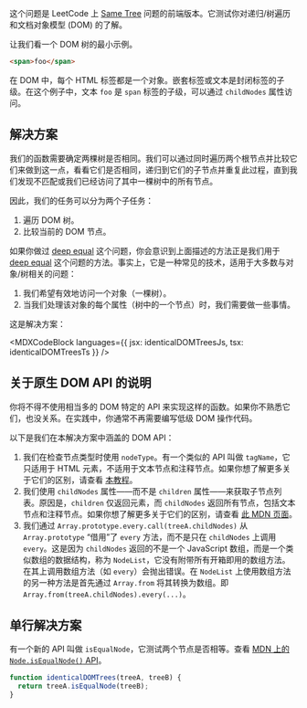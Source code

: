 

这个问题是 LeetCode 上 [Same Tree](https://leetcode.com/problems/same-tree/) 问题的前端版本。它测试你对递归/树遍历和文档对象模型 (DOM) 的了解。

让我们看一个 DOM 树的最小示例。

```html
<span>foo</span>
```

在 DOM 中，每个 HTML 标签都是一个对象。嵌套标签或文本是封闭标签的子级。在这个例子中，文本 `foo` 是 `span` 标签的子级，可以通过 `childNodes` 属性访问。

## 解决方案

我们的函数需要确定两棵树是否相同。我们可以通过同时遍历两个根节点并比较它们来做到这一点，看看它们是否相同，递归到它们的子节点并重复此过程，直到我们发现不匹配或我们已经访问了其中一棵树中的所有节点。

因此，我们的任务可以分为两个子任务：

1. 遍历 DOM 树。
2. 比较当前的 DOM 节点。

如果你做过 [deep equal](/questions/javascript/deep-equal) 这个问题，你会意识到上面描述的方法正是我们用于 [deep equal](/questions/javascript/deep-equal) 这个问题的方法。事实上，它是一种常见的技术，适用于大多数与对象/树相关的问题：

1. 我们希望有效地访问一个对象（一棵树）。
2. 当我们处理该对象的每个属性（树中的一个节点）时，我们需要做一些事情。

这是解决方案：

<MDXCodeBlock languages={{ jsx: identicalDOMTreesJs, tsx: identicalDOMTreesTs }} />

## 关于原生 DOM API 的说明

你将不得不使用相当多的 DOM 特定的 API 来实现这样的函数。如果你不熟悉它们，也没关系。在实践中，你通常不再需要编写低级 DOM 操作代码。

以下是我们在本解决方案中涵盖的 DOM API：

1. 我们在检查节点类型时使用 `nodeType`。有一个类似的 API 叫做 `tagName`，它只适用于 HTML 元素，不适用于文本节点和注释节点。如果你想了解更多关于它们的区别，请查看 [本教程](https://javascript.info/basic-dom-node-properties#summary)。
2. 我们使用 `childNodes` 属性——而不是 `children` 属性——来获取子节点列表。原因是，`children` 仅返回元素，而 `childNodes` 返回所有节点，包括文本节点和注释节点。如果你想了解更多关于它们的区别，请查看 [此 MDN 页面](https://developer.mozilla.org/en-US/docs/Web/API/Node/childNodes)。
3. 我们通过 `Array.prototype.every.call(treeA.childNodes)` 从 `Array.prototype` “借用”了 `every` 方法，而不是只在 `childNodes` 上调用 `every`。这是因为 `childNodes` 返回的不是一个 JavaScript 数组，而是一个类似数组的数据结构，称为 `NodeList`，它没有附带所有开箱即用的数组方法。在其上调用数组方法（如 `every`）会抛出错误。在 `NodeList` 上使用数组方法的另一种方法是首先通过 `Array.from` 将其转换为数组。即 `Array.from(treeA.childNodes).every(...)`。

## 单行解决方案

有一个新的 API 叫做 `isEqualNode`，它测试两个节点是否相等。查看 [MDN 上的 `Node.isEqualNode()` API](https://developer.mozilla.org/en-US/docs/Web/API/Node/isEqualNode)。

```js
function identicalDOMTrees(treeA, treeB) {
  return treeA.isEqualNode(treeB);
}
```
